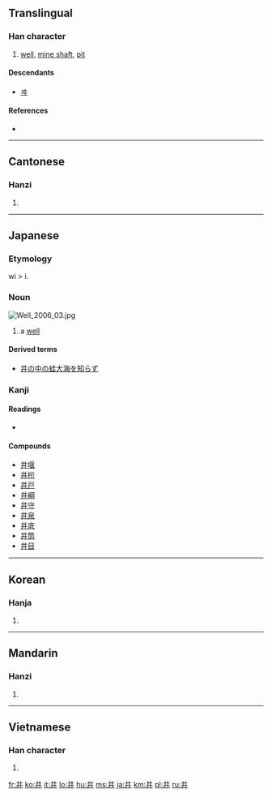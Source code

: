 {{also|丼}}<!-- may be replaced by zh-forms -->
==Translingual==

===Han character===
{{Han char|rn=7|rad=二|as=02|sn=4|four=5500<sub>0</sub>|canj=廿廿 (TT)}}

# [[well]], [[mine shaft]], [[pit]]

====Descendants====
* [[ヰ]]

====References====
* {{Han ref|kx=0086.140|dkj=00258|dj=0183.010|hdz=10010.040|uh=4E95|ud=20117|bh=A4AB|bd=42155}}

----

==Cantonese==

===Hanzi===
{{yue-hanzi|jyut=|y=jeng2, jing2}}

# {{defn|Cantonese}}

----

==Japanese==

===Etymology===
wi > i.

===Noun===
[[File:Well 2006 03.jpg|thumb]]
{{ja-noun|k|hira=い|hhira=ゐ|rom=i}}

# a [[well]]

====Derived terms====
* [[井の中の蛙大海を知らず]]

===Kanji===
{{ja-kanji|grade=c|rs=二02}}

====Readings====
* {{ja-readings|on=[[せい]] ([[sei]]), [[しょう]] ([[shō]])|kun=[[い]] ([[i]]), [[いど]] ([[ido]]), [[ゐ]] ([[wi]], ''outdated'')}}

====Compounds====
* [[井堰]]
* [[井桁]]
* [[井戸]]
* [[井綱]]
* [[井守]]
* [[井泉]]
* [[井底]]
* [[井筒]]
* [[井目]]

----

==Korean==

===Hanja===
{{ko-hanja|hangeul=정|rv=jeong|mr=chŏng}}

# {{defn|Korean}}

----

==Mandarin==

===Hanzi===
{{cmn-hanzi|pin=[[jǐng]] ([[jing3]])|wg=ching<sup>3</sup>}}

# {{defn|Mandarin}}

----

==Vietnamese==

===Han character===
{{vi-hantu|tỉnh}}

# {{defn|Vietnamese}}

[[fr:井]]
[[ko:井]]
[[it:井]]
[[lo:井]]
[[hu:井]]
[[ms:井]]
[[ja:井]]
[[km:井]]
[[pl:井]]
[[ru:井]]